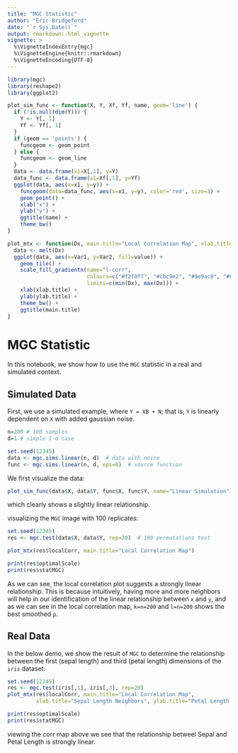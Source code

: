 ```yaml
---
title: "MGC Statistic"
author: "Eric Bridgeford"
date: "`r Sys.Date()`"
output: rmarkdown::html_vignette
vignette: >
  %\VignetteIndexEntry{mgc}
  %\VignetteEngine{knitr::rmarkdown}
  %\VignetteEncoding{UTF-8}
---
```


```r
library(mgc)
library(reshape2)
library(ggplot2)

plot_sim_func <- function(X, Y, Xf, Yf, name, geom='line') {
  if (!is.null(dim(Y))) {
    Y <- Y[, 1]
    Yf <- Yf[, 1]
  }
  if (geom == 'points') {
    funcgeom <- geom_point
  } else {
    funcgeom <- geom_line
  }
  data <- data.frame(x1=X[,1], y=Y)
  data_func <- data.frame(x1=Xf[,1], y=Yf)
  ggplot(data, aes(x=x1, y=y)) +
    funcgeom(data=data_func, aes(x=x1, y=y), color='red', size=3) +
    geom_point() +
    xlab("x") +
    ylab("y") +
    ggtitle(name) +
    theme_bw()
}

plot_mtx <- function(Dx, main.title="Local Correlation Map", xlab.title="# X Neighbors", ylab.title="# Y Neighbors") {
  data <- melt(Dx)
  ggplot(data, aes(x=Var1, y=Var2, fill=value)) +
    geom_tile() +
    scale_fill_gradientn(name="l-corr",
                         colours=c("#f2f0f7", "#cbc9e2", "#9e9ac8", "#6a51a3"),
                         limits=c(min(Dx), max(Dx))) +
    xlab(xlab.title) +
    ylab(ylab.title) +
    theme_bw() +
    ggtitle(main.title)
}
```

# MGC Statistic

In this notebook, we show how to use the `MGC` statistic in a real and simulated context.

## Simulated Data

First, we use a simulated example, where `Y = XB + N`; that is, `Y` is linearly dependent on `X` with added gaussian noise.

```r
n=200 # 100 samples
d=1 # simple 1-d case

set.seed(12345)
data <- mgc.sims.linear(n, d)  # data with noise
func <- mgc.sims.linear(n, d, eps=0)  # source function
```

We first visualize the data:

```r
plot_sim_func(data$X, data$Y, func$X, func$Y, name="Linear Simulation")
```

which clearly shows a slightly linear relationship.

visualizing the `MGC` image with 100 replicates:

```r
set.seed(12345)
res <- mgc.test(data$X, data$Y, rep=20)  # 100 permutations test

plot_mtx(res$localCorr, main.title="Local Correlation Map")

print(res$optimalScale)
print(res$statMGC)
```

As we can see, the local correlation plot suggests a strongly linear relationship. This is because intuitively, having more and more neighbors will help in our identification of the linear relationship between `x` and `y`, and as we can see in the local correlation map, `k=n=200` and `l=n=200` shows the best smoothed `p`.


## Real Data


In the below demo, we show the result of `MGC` to determine the relationship between the first (sepal length) and third (petal length) dimensions of the `iris` dataset:

```r
set.seed(12345)
res <- mgc.test(iris[,1], iris[,3], rep=20)
plot_mtx(res$localCorr, main.title="Local Correlation Map",
         xlab.title="Sepal Length Neighbors", ylab.title="Petal Length Neighbors")

print(res$optimalScale)
print(res$statMGC)
```

viewing the corr map above we see that the relationship betweel Sepal and Petal Length is strongly linear.
